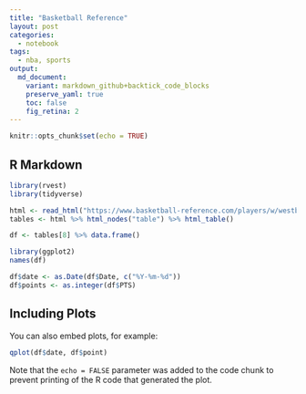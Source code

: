 ```yaml
---
title: "Basketball Reference"
layout: post
categories:
  - notebook
tags:
  - nba, sports
output: 
  md_document:
    variant: markdown_github+backtick_code_blocks
    preserve_yaml: true
    toc: false
    fig_retina: 2
---
```


```r
knitr::opts_chunk$set(echo = TRUE)
```

## R Markdown


```r
library(rvest)
library(tidyverse)

html <- read_html("https://www.basketball-reference.com/players/w/westbru01/gamelog/2021")
tables <- html %>% html_nodes("table") %>% html_table()

df <- tables[8] %>% data.frame()

```

```r
library(ggplot2)
names(df)

df$date <- as.Date(df$Date, c("%Y-%m-%d"))
df$points <- as.integer(df$PTS)
```


## Including Plots

You can also embed plots, for example:

```r
qplot(df$date, df$point)

```

Note that the `echo = FALSE` parameter was added to the code chunk to prevent printing of the R code that generated the plot.
